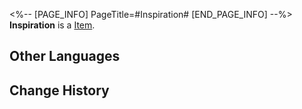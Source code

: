 <%-- [PAGE_INFO]
PageTitle=#Inspiration#
[END_PAGE_INFO] --%>
{{Item Infobox
|id          = 281018
|image       = Item Inspiration.png{{subst:void|<!--$UPLOAD:<<SpriteOutput/ItemFigures/281018.png>-<Item Inspiration.png>-<Item Icons>>-->}}
|type        = 
|invCategory = 
|rarity      = 3
|effect      = 
|description = Indescribable materials used to unlock abilities in the Divergent Universe.
}}
{{Description|A numerical value that you can accumulate and consume to enhance the strength of the support system in the Divergent Universe.<br /><br />"Turning a fleeting cluster of electrons in the circuit into a quantifiable value... It's a pity, I had hoped it would take the form of a butterfly."}}
'''Inspiration''' is a [[Item]].

==Other Languages==
{{Other Languages
|en   = Inspiration
|zhs  = 灵感
|zht  = 靈感
|ja   = 着想
|ko   = 영감
|es   = Inspiración
|fr   = Inspiration
|ru   = Вдохновение
|th   = แรงบันดาลใจ
|vi   = Cảm Hứng
|de   = Inspiration
|id   = Inspirasi
|pt   = Inspiração
}}

==Change History==
{{Change History|2.3}}
